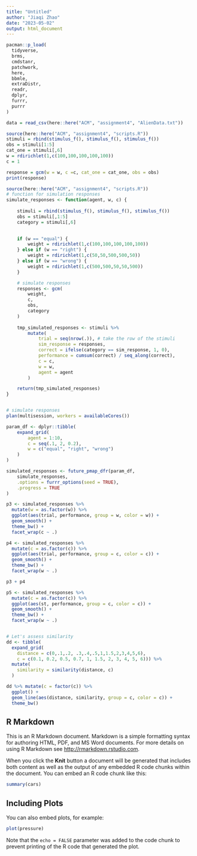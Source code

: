 ```yaml
---
title: "Untitled"
author: "Jiaqi Zhao"
date: "2023-05-02"
output: html_document
---
```


```r
pacman::p_load(
  tidyverse,
  brms,
  cmdstanr,
  patchwork,
  here,
  bbmle,
  extraDistr,
  readr,
  dplyr,
  furrr,
  purrr
)
```

```r
data = read_csv(here::here("ACM", "assignment4", "AlienData.txt"))
```


```r
source(here::here("ACM", "assignment4", "scripts.R"))
stimuli = rbind(stimulus_f(), stimulus_f(), stimulus_f())
obs = stimuli[1:5]
cat_one = stimuli[,6]
w = rdirichlet(1,c(100,100,100,100,100))
c = 1

response = gcm(w = w, c =c, cat_one = cat_one, obs = obs)
print(response)


```




```r
source(here::here("ACM", "assignment4", "scripts.R"))
# function for simulation responses
simulate_responses <- function(agent, w, c) {
    
    stimuli = rbind(stimulus_f(), stimulus_f(), stimulus_f())
    obs = stimuli[,1:5]
    category = stimuli[,6]

    
    if (w == "equal") {
        weight = rdirichlet(1,c(100,100,100,100,100))
    } else if (w == "right") {
        weight = rdirichlet(1,c(50,50,500,500,50))
    } else if (w == "wrong") {
        weight = rdirichlet(1,c(500,500,50,50,500))
    }

    # simulate responses
    responses <- gcm(
        weight,
        c,
        obs,
        category
    )
    
    tmp_simulated_responses <- stimuli %>%
        mutate(
            trial = seq(nrow(.)), # take the row of the stimuli
            sim_response = responses,
            correct = ifelse(category == sim_response, 1, 0),
            performance = cumsum(correct) / seq_along(correct),
            c = c,
            w = w,
            agent = agent
        )

    return(tmp_simulated_responses)
}


# simulate responses
plan(multisession, workers = availableCores())

param_df <- dplyr::tibble(
    expand_grid(
        agent = 1:10,
        c = seq(.1, 2, 0.2),
        w = c("equal", "right", "wrong")
    )
)

simulated_responses <- future_pmap_dfr(param_df,
    simulate_responses,
    .options = furrr_options(seed = TRUE),
    .progress = TRUE
)


```
```r
p3 <- simulated_responses %>%
  mutate(w = as.factor(w)) %>%
  ggplot(aes(trial, performance, group = w, color = w)) +
  geom_smooth() +
  theme_bw() +
  facet_wrap(c ~ .)

p4 <- simulated_responses %>%
  mutate(c = as.factor(c)) %>%
  ggplot(aes(trial, performance, group = c, color = c)) +
  geom_smooth() +
  theme_bw() +
  facet_wrap(w ~ .)

p3 + p4
```

```r
p5 <- simulated_responses %>%
  mutate(c = as.factor(c)) %>%
  ggplot(aes(st, performance, group = c, color = c)) +
  geom_smooth() +
  theme_bw() +
  facet_wrap(w ~ .)
```

```r

```


```r
# Let's assess similarity
dd <- tibble(
  expand_grid(
    distance = c(0,.1,.2, .3,.4,.5,1,1.5,2,3,4,5,6), 
    c = c(0.1, 0.2, 0.5, 0.7, 1, 1.5, 2, 3, 4, 5, 6))) %>% 
  mutate(
    similarity = similarity(distance, c)
  )

dd %>% mutate(c = factor(c)) %>%
  ggplot() +
  geom_line(aes(distance, similarity, group = c, color = c)) + 
  theme_bw()
```


## R Markdown

This is an R Markdown document. Markdown is a simple formatting syntax for authoring HTML, PDF, and MS Word documents. For more details on using R Markdown see <http://rmarkdown.rstudio.com>.

When you click the **Knit** button a document will be generated that includes both content as well as the output of any embedded R code chunks within the document. You can embed an R code chunk like this:

```r
summary(cars)
```

## Including Plots

You can also embed plots, for example:

```r
plot(pressure)
```

Note that the `echo = FALSE` parameter was added to the code chunk to prevent printing of the R code that generated the plot.
